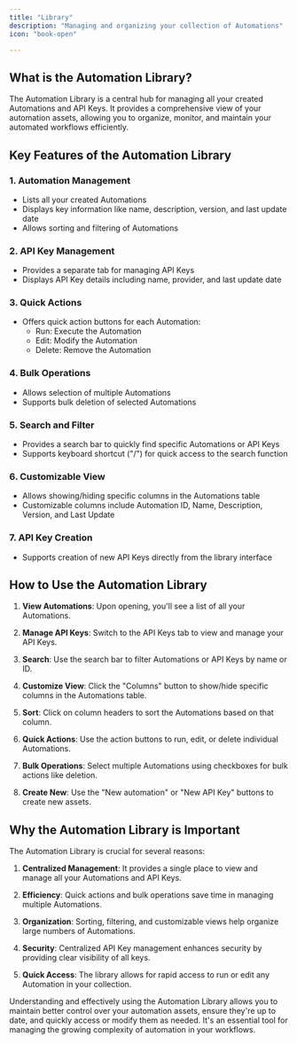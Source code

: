 ```yaml
---
title: "Library"
description: "Managing and organizing your collection of Automations"
icon: "book-open"

---
```


## What is the Automation Library?

The Automation Library is a central hub for managing all your created Automations and API Keys. It provides a comprehensive view of your automation assets, allowing you to organize, monitor, and maintain your automated workflows efficiently.

## Key Features of the Automation Library

### 1. Automation Management
- Lists all your created Automations
- Displays key information like name, description, version, and last update date
- Allows sorting and filtering of Automations

### 2. API Key Management
- Provides a separate tab for managing API Keys
- Displays API Key details including name, provider, and last update date

### 3. Quick Actions
- Offers quick action buttons for each Automation:
  - Run: Execute the Automation
  - Edit: Modify the Automation
  - Delete: Remove the Automation

### 4. Bulk Operations
- Allows selection of multiple Automations
- Supports bulk deletion of selected Automations

### 5. Search and Filter
- Provides a search bar to quickly find specific Automations or API Keys
- Supports keyboard shortcut ("/") for quick access to the search function

### 6. Customizable View
- Allows showing/hiding specific columns in the Automations table
- Customizable columns include Automation ID, Name, Description, Version, and Last Update

### 7. API Key Creation
- Supports creation of new API Keys directly from the library interface

## How to Use the Automation Library

1. **View Automations**: Upon opening, you'll see a list of all your Automations.

2. **Manage API Keys**: Switch to the API Keys tab to view and manage your API Keys.

3. **Search**: Use the search bar to filter Automations or API Keys by name or ID.

4. **Customize View**: Click the "Columns" button to show/hide specific columns in the Automations table.

5. **Sort**: Click on column headers to sort the Automations based on that column.

6. **Quick Actions**: Use the action buttons to run, edit, or delete individual Automations.

7. **Bulk Operations**: Select multiple Automations using checkboxes for bulk actions like deletion.

8. **Create New**: Use the "New automation" or "New API Key" buttons to create new assets.

## Why the Automation Library is Important

The Automation Library is crucial for several reasons:

1. **Centralized Management**: It provides a single place to view and manage all your Automations and API Keys.

2. **Efficiency**: Quick actions and bulk operations save time in managing multiple Automations.

3. **Organization**: Sorting, filtering, and customizable views help organize large numbers of Automations.

4. **Security**: Centralized API Key management enhances security by providing clear visibility of all keys.

5. **Quick Access**: The library allows for rapid access to run or edit any Automation in your collection.

Understanding and effectively using the Automation Library allows you to maintain better control over your automation assets, ensure they're up to date, and quickly access or modify them as needed. It's an essential tool for managing the growing complexity of automation in your workflows.